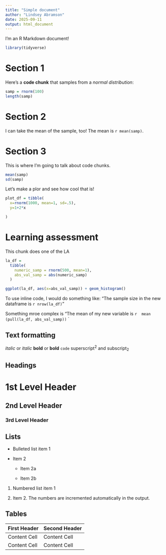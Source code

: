 ```yaml
---
title: "Simple document"
author: "Lindsey Abramson"
date: 2025-09-11
output: html_document
---
```


I'm an R Markdown document! 

```r
library(tidyverse)
```

# Section 1

Here's a **code chunk** that samples from 
a _normal distribution_:

```r
samp = rnorm(100)
length(samp)
```

# Section 2

I can take the mean of the sample, too!
The mean is `r mean(samp)`.


# Section 3

This is where I'm going to talk about code chunks.

```r
mean(samp)
sd(samp)
```

Let's make a plor and see how cool that is!
```r
plot_df = tibble(
  x=rnorm(1000, mean=1, sd=.5),
  y=1+2*x

)
```

# Learning assessment
This chunk does one of the LA

```R
la_df = 
  tibble(
    numeric_samp = rnorm(500, mean=1),
    abs_val_samp = abs(numeric_samp)
  )

ggplot(la_df, aes(x=abs_val_samp)) + geom_histogram()
```
To use inline code, I would do something like: "The sample size in the new dataframe is `r nrow(la_df)`"

Something mroe complex is "The mean of my new variable is `r 
mean (pull(la_df, abs_val_samp))`
`

Text formatting 
------------------------------------------------------------

*italic*  or  _italic_
**bold**  or  __bold__
`code`
superscript^2^ and subscript~2~


Headings
------------------------------------------------------------

# 1st Level Header

## 2nd Level Header

### 3rd Level Header


Lists
------------------------------------------------------------

*   Bulleted list item 1

*   Item 2

    * Item 2a

    * Item 2b

1.  Numbered list item 1

1.  Item 2. The numbers are incremented automatically in the output.


Tables 
------------------------------------------------------------

First Header  | Second Header
------------- | -------------
Content Cell  | Content Cell
Content Cell  | Content Cell
